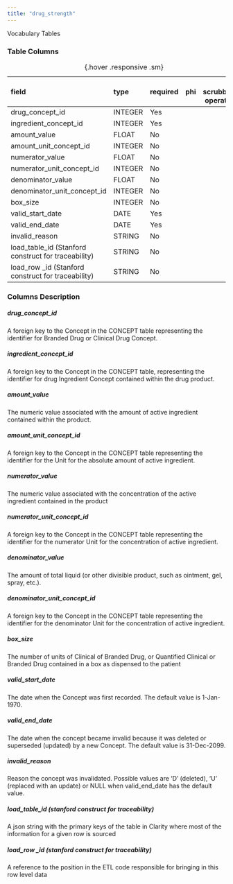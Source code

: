 ```yaml
---
title: "drug_strength"
---
```


Vocabulary Tables

### Table Columns

| field                                               | type    | required   | phi   |   phi scrubbing operation |
|:----------------------------------------------------|:--------|:-----------|:------|--------------------------:|
| drug_concept_id                                     | INTEGER | Yes        |       |                        |
| ingredient_concept_id                               | INTEGER | Yes        |       |                        |
| amount_value                                        | FLOAT   | No         |       |                        |
| amount_unit_concept_id                              | INTEGER | No         |       |                        |
| numerator_value                                     | FLOAT   | No         |       |                        |
| numerator_unit_concept_id                           | INTEGER | No         |       |                        |
| denominator_value                                   | FLOAT   | No         |       |                        |
| denominator_unit_concept_id                         | INTEGER | No         |       |                        |
| box_size                                            | INTEGER | No         |       |                        |
| valid_start_date                                    | DATE    | Yes        |       |                        |
| valid_end_date                                      | DATE    | Yes        |       |                        |
| invalid_reason                                      | STRING  | No         |       |                        |
| load_table_id (Stanford construct for traceability) | STRING  | No         |       |                        |
| load_row _id (Stanford construct for traceability)  | STRING  | No         |       |                        |

:  {.hover .responsive .sm}

### Columns Description


##### drug_concept_id

A foreign key to the Concept in the CONCEPT table representing the identifier for Branded Drug or Clinical Drug Concept.

##### ingredient_concept_id

A foreign key to the Concept in the CONCEPT table, representing the identifier for drug Ingredient Concept contained within the drug product.

##### amount_value

The numeric value associated with the amount of active ingredient contained within the product.

##### amount_unit_concept_id

A foreign key to the Concept in the CONCEPT table representing the identifier for the Unit for the absolute amount of active ingredient.

##### numerator_value

The numeric value associated with the concentration of the active ingredient contained in the product

##### numerator_unit_concept_id

A foreign key to the Concept in the CONCEPT table representing the identifier for the numerator Unit for the concentration of active ingredient.

##### denominator_value

The amount of total liquid (or other divisible product, such as ointment, gel, spray, etc.).

##### denominator_unit_concept_id

A foreign key to the Concept in the CONCEPT table representing the identifier for the denominator Unit for the concentration of active ingredient.

##### box_size

The number of units of Clinical of Branded Drug, or Quantified Clinical or Branded Drug contained in a box as dispensed to the patient

##### valid_start_date

The date when the Concept was first recorded. The default value is 1-Jan-1970.

##### valid_end_date

The date when the concept became invalid because it was deleted or superseded (updated) by a new Concept. The default value is 31-Dec-2099.

##### invalid_reason

Reason the concept was invalidated. Possible values are 'D' (deleted), 'U' (replaced with an update) or NULL when valid_end_date has the default value.

##### load_table_id (stanford construct for traceability) 

A json string with the primary keys of the table in Clarity where most of the information for a given row is sourced

##### load_row _id (stanford construct for traceability) 

A reference to the position in the ETL code responsible for bringing in this row level data

